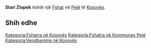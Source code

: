 {{Fshat në Kosovës
 | Emri                = Stari Zlopek
| srp_N_name = Stari Zlopek
| srp_N_FULL_NAME_RO = Stari Zlopek
| srp_N_FULL_NAME_ND_RO = Stari Zlopek
| srp_N_SORT_NAME_RG = STARIZLOPEK
| srp_N_FULL_NAME_RG = Stari Zlopek
| srp_N_FULL_NAME_ND_RG = Stari Zlopek

 | Emri (Rasa dhanore) = 
 | Figura              = 
 | Shteti              = Kosovo
 | Komuna              = Pejë
 | Kodi postar         = 
 | Sipërfaqja          = 

 | Popullsia           = 

 | Regj. i popullsisë  = 
 | Dend. e popullsisë  = 
 | Faqja zyrtare       = 
 <!--- Koordinatat ----> 
 | Gjerësia            = 42.605833
 | Gjatësia            = 20.343333
 | Lartësia            = 
}}
'''Stari Zlopek''' është një [[Fshat]] në [[Pejë]] të [[Kosovës]].

<!-- == Gjeografia == -->
<!-- == Historia == -->
<!-- == Demografia == -->
== Shih edhe ==
{{Komuna Pejë}}
{{Kosovo-Administrata-Cung}}

[[Kategoria:Fshatra në Kosovës]]
[[Kategoria:Fshatra në Kommunes Pejë]]
[[Kategoria:Vendbanime në Kosovës]]